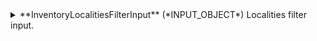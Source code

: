
<details>
  <summary>
  **InventoryLocalitiesFilterInput** (*INPUT_OBJECT*)  
  Localities filter input.  
  </summary>
  
    <details style={{ pointerEvents: "none" }}>
      <summary>
      **countryCodes** (*String*)  
      Country codes of the localities to retrieve. https://en.wikipedia.org/wiki/ISO_3166-1_alpha-2  
      </summary>
    </details>
  
</details>
